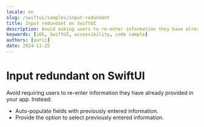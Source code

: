 ```yaml
---
locale: en
slug: /swiftui/samples/input-redundant
title: Input redundant on SwiftUI
description: Avoid asking users to re-enter information they have already provided in the same session.
keywords: [iOS, SwiftUI, accessibility, code sample]
authors: [yurii]
date: 2024-11-25
---
```


# Input redundant on SwiftUI

Avoid requiring users to re-enter information they have already provided in your app. Instead:

- Auto-populate fields with previously entered information.
- Provide the option to select previously entered information.

<CodeSample id="input-redundant" platform="swiftui" locale="en"/>
